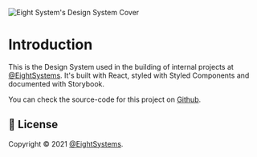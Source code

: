 
![Eight System's Design System Cover](https://raw.githubusercontent.com/EightSystems/design-system/master/.github/assets/Cover.jpg)

<Meta title="Introduction" />

# Introduction

This is the Design System used in the building of internal projects at [@EightSystems](https://github.com/EightSystems).
It's built with React, styled with Styled Components and documented with Storybook.

You can check the source-code for this project on [Github](https://github.com/EightSystems/design-system).

## 📝 License

Copyright © 2021 [@EightSystems](https://github.com/EightSystems).

